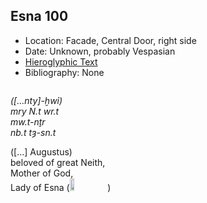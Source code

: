 ## Esna 100 {-}  
  
<style>  
  .col2 {  
    columns: 2 300px;         /* number of columns and width in pixels*/  
    -webkit-columns: 2 300px; /* chrome, safari */  
    -moz-columns: 2 300px;    /* firefox */  
    -webkit-column-break-inside: avoid;  
    -page-break-inside: avoid;  
    -break-inside: avoid;  
  }  
  
</style>  
  
- Location: Facade, Central Door, right side  
- Date: Unknown, probably Vespasian  
- [Hieroglyphic Text](https://www.ifao.egnet.net/uploads/publications/enligne/Temples-Esna002.pdf#page=266){target="_blank"}  
- Bibliography: None  
  
<div class="col2">  
  
*([...nty]-ḫwỉ) *  
*mry N.t wr.t  *  
*mw.t-nṯr *    
*nb.t tȝ-sn.t  *  
   
([...] Augustus)  
beloved of great Neith,  
Mother of God,   
Lady of Esna (![](images/100_1.png){width=12%})  
  
  
</div>  
